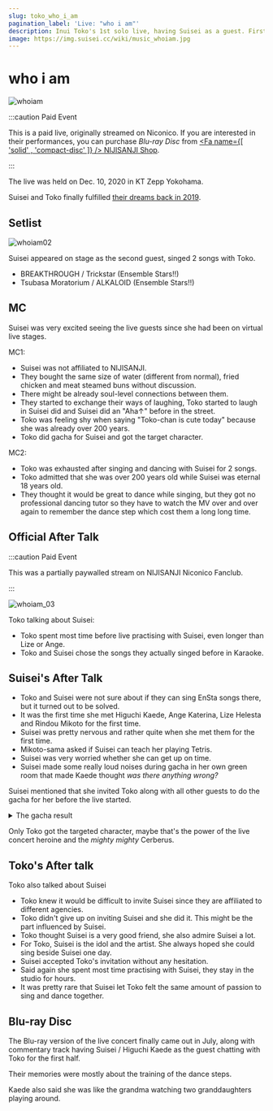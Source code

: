 ```yaml
---
slug: toko_who_i_am
pagination_label: 'Live: "who i am"'
description: Inui Toko's 1st solo live, having Suisei as a guest. First time Tokomachi singing and dancing on the same stage together.
image: https://img.suisei.cc/wiki/music_whoiam.jpg
---
```



# who i am

![whoiam](./assets/whoiam.jpg)

:::caution Paid Event

This is a paid live, originally streamed on Niconico. If you are interested in their performances, you can purchase _Blu-ray Disc_ from [<Fa name={[ 'solid' , 'compact-disc' ]} /> NIJISANJI Shop](https://shop.nijisanji.jp/s/niji/item/detail/NJSJ-026).

:::

The live was held on Dec. 10, 2020 in KT Zepp Yokohama.

Suisei and Toko finally fulfilled [their dreams back in 2019](/timeline/2019#2019-06-08).

## Setlist

![whoiam02](./assets/whoiam_02.jpg)

Suisei appeared on stage as the second guest, singed 2 songs with Toko.

- BREAKTHROUGH / Trickstar (Ensemble Stars!!)
- Tsubasa Moratorium / ALKALOID (Ensemble Stars!!)

## MC

Suisei was very excited seeing the live guests since she had been on virtual live stages.

MC1:

- Suisei was not affiliated to NIJISANJI.
- They bought the same size of water (different from normal), fried chicken and meat steamed buns without discussion.
- There might be already soul-level connections between them.
- They started to exchange their ways of laughing, Toko started to laugh in Suisei did and Suisei did an "Aha↑" before in the street.
- Toko was feeling shy when saying "Toko-chan is cute today" because she was already over 200 years.
- Toko did gacha for Suisei and got the target character.

MC2:

- Toko was exhausted after singing and dancing with Suisei for 2 songs.
- Toko admitted that she was over 200 years old while Suisei was eternal 18 years old.
- They thought it would be great to dance while singing, but they got no professional dancing tutor so they have to watch the MV over and over again to remember the dance step which cost them a long long time.

## Official After Talk

:::caution Paid Event

This was a partially paywalled stream on NIJISANJI Niconico Fanclub.

:::

![whoiam_03](./assets/whoiam_03.jpg)

Toko talking about Suisei:

- Toko spent most time before live practising with Suisei, even longer than Lize or Ange.
- Toko and Suisei chose the songs they actually singed before in Karaoke.

## Suisei's After Talk

> <YTLink Id="Ra2rHH9zXW0&t=285s" />

- Toko and Suisei were not sure about if they can sing EnSta songs there, but it turned out to be solved.
- It was the first time she met Higuchi Kaede, Ange Katerina, Lize Helesta and Rindou Mikoto for the first time.
- Suisei was pretty nervous and rather quite when she met them for the first time.
- Mikoto-sama asked if Suisei can teach her playing Tetris.
- Suisei was very worried whether she can get up on time.
- Suisei made some really loud noises during gacha in her own green room that made Kaede thought _was there anything wrong?_

> <YTTime Id="Ra2rHH9zXW0" Time="21:15" Desc="Gacha time!" />

Suisei mentioned that she invited Toko along with all other guests to do the gacha for her before the live started.

<details> <summary>The gacha result</summary>

|    Member     | :star:5 | Target |
| :-----------: | :-----: | :----: |
| Lize Helesta  |    0    |   No   |
| Ange Katerina |    2    |   No   |
| Higuchi Kaede |  :zzz:  | :zzz:  |
| Rindou Mikoto |    1    |   No   |
|   Inui Toko   |    1    |  Yes   |

\* Higuchi Kaede was asleep in the other room that time.

</details>

Only Toko got the targeted character, maybe that's the power of the live concert heroine and the _mighty mighty_ Cerberus.

## Toko's After talk

> <YTTime Id="i8UbpU6wf1U" Time="06:47" Desc="Detailed backstage stories" />

Toko also talked about Suisei

- Toko knew it would be difficult to invite Suisei since they are affiliated to different agencies.
- Toko didn't give up on inviting Suisei and she did it. This might be the part influenced by Suisei.
- Toko thought Suisei is a very good friend, she also admire Suisei a lot.
- For Toko, Suisei is the idol and the artist. She always hoped she could sing beside Suisei one day.
- Suisei accepted Toko's invitation without any hesitation.
- Said again she spent most time practising with Suisei, they stay in the studio for hours.
- It was pretty rare that Suisei let Toko felt the same amount of passion to sing and dance together.

## Blu-ray Disc

> <YTTime Id="pT5uYMHtmL0" Time="05:23" Desc="Blu-ray Disc Talks" />

The Blu-ray version of the live concert finally came out in July, along with commentary track having Suisei / Higuchi Kaede as the guest chatting with Toko for the first half.

Their memories were mostly about the training of the dance steps.

Kaede also said she was like the grandma watching two granddaughters playing around.

